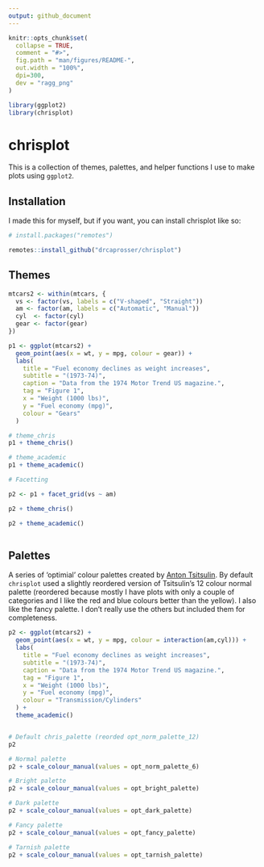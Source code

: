 ```yaml
---
output: github_document
---
```


<!-- README.md is generated from README.Rmd. Please edit that file -->

```r
knitr::opts_chunk$set(
  collapse = TRUE,
  comment = "#>",
  fig.path = "man/figures/README-",
  out.width = "100%",
  dpi=300,
  dev = "ragg_png"
)

library(ggplot2)
library(chrisplot)

```

# chrisplot

<!-- badges: start -->

<!-- badges: end -->

This is a collection of themes, palettes, and helper functions I use to make plots using `ggplot2`.

## Installation

I made this for myself, but if you want, you can install chrisplot like so:

``` r
# install.packages("remotes")

remotes::install_github("drcaprosser/chrisplot")
```

## Themes

```r


mtcars2 <- within(mtcars, {
  vs <- factor(vs, labels = c("V-shaped", "Straight"))
  am <- factor(am, labels = c("Automatic", "Manual"))
  cyl  <- factor(cyl)
  gear <- factor(gear)
})

p1 <- ggplot(mtcars2) +
  geom_point(aes(x = wt, y = mpg, colour = gear)) +
  labs(
    title = "Fuel economy declines as weight increases",
    subtitle = "(1973-74)",
    caption = "Data from the 1974 Motor Trend US magazine.",
    tag = "Figure 1",
    x = "Weight (1000 lbs)",
    y = "Fuel economy (mpg)",
    colour = "Gears"
  )

# theme_chris
p1 + theme_chris()

# theme_academic
p1 + theme_academic()

# Facetting 

p2 <- p1 + facet_grid(vs ~ am)

p2 + theme_chris()

p2 + theme_academic()



```

## Palettes

A series of 'optimial' colour palettes created by [Anton Tsitsulin](https://tsitsul.in/blog/coloropt/). By default `chrisplot` used a slightly reordered version of Tsitsulin's 12 colour normal palette (reordered because mostly I have plots with only a couple of categories and I like the red and blue colours better than the yellow). I also like the fancy palette. I don't really use the others but included them for completeness.

```r
p2 <- ggplot(mtcars2) +
  geom_point(aes(x = wt, y = mpg, colour = interaction(am,cyl))) +
  labs(
    title = "Fuel economy declines as weight increases",
    subtitle = "(1973-74)",
    caption = "Data from the 1974 Motor Trend US magazine.",
    tag = "Figure 1",
    x = "Weight (1000 lbs)",
    y = "Fuel economy (mpg)",
    colour = "Transmission/Cylinders"
  ) +
  theme_academic()


# Default chris_palette (reorded opt_norm_palette_12)
p2 

# Normal palette
p2 + scale_colour_manual(values = opt_norm_palette_6)

# Bright palette
p2 + scale_colour_manual(values = opt_bright_palette)

# Dark palette
p2 + scale_colour_manual(values = opt_dark_palette)

# Fancy palette
p2 + scale_colour_manual(values = opt_fancy_palette)

# Tarnish palette
p2 + scale_colour_manual(values = opt_tarnish_palette)

```
